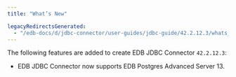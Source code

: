 ```yaml
---
title: "What’s New"

legacyRedirectsGenerated:
  - "/edb-docs/d/jdbc-connector/user-guides/jdbc-guide/42.2.12.3/whats_new.html"
---
```


<div id="whats_new" class="registered_link"></div>

The following features are added to create EDB JDBC Connector `42.2.12.3`:

-   EDB JDBC Connector now supports EDB Postgres Advanced Server 13.
